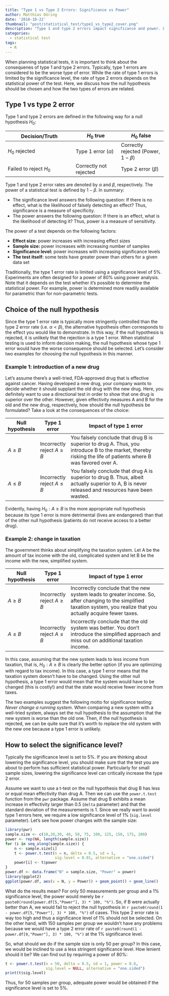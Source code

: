 ```yaml
---
title: "Type 1 vs Type 2 Errors: Significance vs Power"
author: Matthias Döring
date: '2018-10-22'
thumbnail: "post/statistical_test/type1_vs_type2_cover.png"
description: "Type 1 and type 2 errors impact significance and power. Learn why these numbers are relevant for statistical tests!"
categories:
  - statistical test
tags:
  - R
---
```

When planning statistical tests, it is important to think about the consequenes of type 1 and type 2 errors. Typically, type 1 errors are considered to be the worse type of error. While the rate of type 1 errors is limited by the significance level, the rate of type 2 errors depends on the statistical power of the test. Here, we discuss how the null hypothesis should be chosen and how the two types of errors are related.
<!--more-->

## Type 1 vs type 2 error

Type 1 and type 2 errors are defined in the following way for a null hypothesis $H_0$:

| Decision/Truth      | $H_0$ true   | $H_0$ false     |
|---------------------|--------------|--------------|
| $H_0$ rejected         | Type 1 error ($\alpha$) | Correctly rejected (Power, $1-\beta$) |
| Failed to reject $H_0$ | Correctly not rejected           | Type 2 error ($\beta$)|

Type 1 and type 2 error rates are denoted by $\alpha$ and $\beta$, respectively. The power of a statistical test is defined by $1 - \beta$. In summary:

* The significance level answers the following question: If there is no effect, what is the likelihood of falsely detecting an effect? Thus, significance is a measure of specificity.
* The power answers the following question: If there is an effect, what is the likelihood of detecting it? Thus, power is a measure of sensitivity.

The power of a test depends on the following factors:

* **Effect size:** power increases with increasing effect sizes
* **Sample size:** power increases with increasing number of samples
* **Significance level:** power increases with increasing significance levels
* **The test itself:** some tests have greater power than others for a given data set

Traditionally, the type 1 error rate is limited using a significance level of 5%. Experiments are often designed for a power of 80% using power analysis. Note that it depends on the test whether it's possible to determine the statistical power. For example, power is determined more readily available for parametric than for non-parametric tests.

## Choice of the null hypothesis

Since the type 1 error rate is typically more stringently controlled than the type 2 error rate (i.e. $\alpha < \beta$), the alternative hypothesis often corresponds to the effect you would like to demonstrate. In this way, if the null hypothesis is rejected, it is unlikely that the rejection is a type 1 error. When statistical testing is used to inform decision making, the null hypothesis whose type 1 error would have the worse consequence should be selected. Let's consider two examples for choosing the null hypothesis in this manner.

### Example 1: introduction of a new drug

Let's assume there's a well-tried, FDA-approved drug that is effective against cancer. Having developed a new drug, your company wants to decide whether it should supplant the old drug with the new drug. Here, you definitely want to use a directional test in order to show that one drug is superior over the other. However, given effectivity measures A and B for the old and the new drug, respectively, how should the null hypothesis be formulated? Take a look at the consequences of the
choice:

| Null hypothesis | Type 1 error                                    | Impact of type 1 error                                                                                                                                        |   |
|-----------------|--------------------------|---------------------------------------------------------------------------------------------------------------------------------------------------------------|
| $A \geq B$          | Incorrectly reject $A \geq B$ | You falsely conclude that drug B is superior to drug A. Thus, you introduce B to the market, thereby risking the life of patients where B was favored over A. | 
| $A \leq B$          | Incorrectly reject $A \leq B$ |  You falsely conclude that drug A is superior to drug B. Thus, albeit actually superior to A, B is never released and resources have been wasted. |

Evidently, having $H_0: A \geq B$ is the more appropriate null hypothesis because its type 1 error is more detrimental (lives are endangered) than that of the other null hypothesis (patients do not receive access to a better drug). 

### Example 2: change in taxation

The government thinks about simplifying the taxation system. Let A be the amount of tax income with the old, complicated system and let B be the income with the new, simplified system. 

| Null hypothesis | Type 1 error                                    | Impact of type 1 error                                                                                                                                        |   |
|-----------------|--------------------------|---------------------------------------------------------------------------------------------------------------------------------------------------------------|
| $A \geq B$          | Incorrectly reject $A \geq B$ | Incorrectly conclude that the new system leads to greater income. So, after changing to the simplified taxation system, you realize that you actually acquire fewer taxes. |
| $A \leq B$          | Incorrectly reject $A \leq B$ |  Incorrectly conclude that the old system was better. You don't introduce the simplified approach and miss out on additional taxation income. |

In this case, assuming that the new system leads to less income from taxation, that is, $H_0: A \geq B$ is clearly the better option (if you are optimizing with regard to tax income). In this case, a type 1 error means that the taxation system doesn't have to be changed. Using the other null hypothesis, a type 1 error would mean that the system would have to be changed (this is costly!) and that the state would receive fewer income from taxes.

The two examples suggest the following motto for significance testing: *Never change a running system*. When comparing a new system with a well-tried system, always set the null hypothesis to the assumption that the new system is worse than the old one. Then, if the null hypothesis is rejected, we can be quite sure that it's worth to replace the old system with the new one because a type 1 error is unlikely.

## How to select the significance level?

Typically the significance level is set to 5%. If you are thinking about lowering the significance level, you should make sure that the test you are about to perform has sufficient statistical power. Particularly for small sample sizes, lowering the significance level can critically increase the type 2 error. 

Assume we want to use a t-test on the null hypothesis that drug B has less or equal mean effectivity than drug A. Then we can use the `power.t.test` function from the `pwr` package. Assume that drug B exhibits a mean increase in effectivity larger than 0.5 (`delta` parameter) and that the standard deviation of the measurements is 1. Since we really want to avoid type 1 errors here, we require a low significance level of 1% (`sig.level` parameter). Let's see how power changes with the sample size:

```r
library(pwr)
sample.size <- c(10,20,30, 40, 50, 75, 100, 125, 150, 175, 200)
power <- rep(NA, length(sample.size))
for (i in seq_along(sample.size)) {
    n <- sample.size[i]
    t <- power.t.test(n = n, delta = 0.5, sd = 1, 
                      sig.level = 0.01, alternative = "one.sided")
    power[i] <- t$power
}
power.df <- data.frame("N" = sample.size, "Power" = power)
library(ggplot2)
ggplot(power.df, aes(x = N, y = Power)) + geom_point() + geom_line()
```

What do the results mean? For only 50 measurements per group and a 1% significance level, the power would merely be `r paste0(round(power.df[5,"Power"], 3) * 100, "%")`. So, if B were actually better than A, we would fail to reject the null hypothesis in `r paste0(round(1 - power.df[5,"Power"], 3) * 100, "%")` of cases. This type 2 error rate is way too high and thus a significance level of 1% should not be selected. On the other hand, with 150 samples per group we wouldn't have any problems because we would have a type 2 error rate of `r paste0(round(1 - power.df[9,"Power"], 3) * 100, "%")` at the 1% significance level.

So, what should we do if the sample size is only 50 per group? In this case, we would be inclined to use a less stringent significance level. How lenient should it be? We can find out by requiring a power of 80%:

```r
t <- power.t.test(n = 50, delta = 0.5, sd = 1, power = 0.8, 
                  sig.level = NULL, alternative = "one.sided")
print(t$sig.level)
```

Thus, for 50 samples per group, adequate power would be obtained if the significance level is set to 5%.

